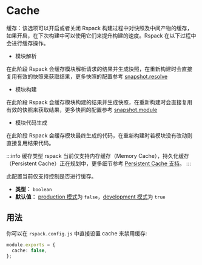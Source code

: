 # Cache

缓存：该选项可以开启或者关闭 Rspack 构建过程中对快照及中间产物的缓存，如果开启，在下次构建中可以使用它们来提升构建的速度。Rspack 在以下过程中会进行缓存操作。

- 模块解析

在此阶段 Rspack 会缓存模块解析请求的结果并生成快照，在重新构建时会直接复用有效的快照来获取结果，更多快照的配置参考 [snapshot.resolve](config/snapshot#snapshotresolve)

- 模块构建

在此阶段 Rspack 会缓存模块构建的结果并生成快照，在重新构建时会直接复用有效的快照来获取结果，更多快照的配置参考 [snapshot.module](config/snapshot#snapshotmodule)

- 模块代码生成

在此阶段 Rspack 会缓存模块最终生成的代码，在重新构建时若模块没有改动则直接复用结果代码。

:::info 缓存类型
rspack 当前仅支持内存缓存（Memory Cache），持久化缓存（Persistent Cache）正在规划中，更多细节参考 [Persistent Cache 支持](misc/roadmap#persistent-cache-支持)。
:::

此配置当前仅支持控制是否进行缓存。

- **类型：** `boolean`
- **默认值：** [production 模式](config/mode#production)为 `false`，[development 模式](config/mode#development)为 `true`

## 用法

你可以在 `rspack.config.js` 中直接设置 cache 来禁用缓存:

```ts title="rspack.config.js"
module.exports = {
  cache: false,
};
```
